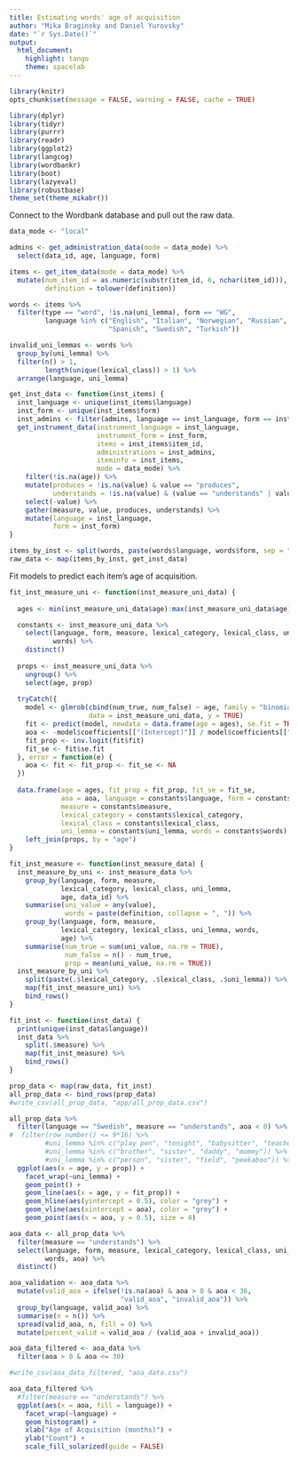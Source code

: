 ```yaml
---
title: Estimating words' age of acquisition
author: "Mika Braginsky and Daniel Yurovsky"
date: "`r Sys.Date()`"
output:
  html_document:
    highlight: tango
    theme: spacelab
---
```


```r
library(knitr)
opts_chunk$set(message = FALSE, warning = FALSE, cache = TRUE)
```

```r
library(dplyr)
library(tidyr)
library(purrr)
library(readr)
library(ggplot2)
library(langcog)
library(wordbankr)
library(boot)
library(lazyeval)
library(robustbase)
theme_set(theme_mikabr())
```

Connect to the Wordbank database and pull out the raw data.
```r
data_mode <- "local"

admins <- get_administration_data(mode = data_mode) %>%
  select(data_id, age, language, form)

items <- get_item_data(mode = data_mode) %>%
  mutate(num_item_id = as.numeric(substr(item_id, 6, nchar(item_id))),
         definition = tolower(definition))

words <- items %>%
  filter(type == "word", !is.na(uni_lemma), form == "WG",
         language %in% c("English", "Italian", "Norwegian", "Russian",
                         "Spanish", "Swedish", "Turkish"))

invalid_uni_lemmas <- words %>%
  group_by(uni_lemma) %>%
  filter(n() > 1,
         length(unique(lexical_class)) > 1) %>%
  arrange(language, uni_lemma)

get_inst_data <- function(inst_items) {
  inst_language <- unique(inst_items$language)
  inst_form <- unique(inst_items$form)
  inst_admins <- filter(admins, language == inst_language, form == inst_form)
  get_instrument_data(instrument_language = inst_language,
                      instrument_form = inst_form,
                      items = inst_items$item_id,
                      administrations = inst_admins,
                      iteminfo = inst_items,
                      mode = data_mode) %>%
    filter(!is.na(age)) %>%
    mutate(produces = !is.na(value) & value == "produces",
           understands = !is.na(value) & (value == "understands" | value == "produces")) %>%
    select(-value) %>%
    gather(measure, value, produces, understands) %>%
    mutate(language = inst_language,
           form = inst_form)
}

items_by_inst <- split(words, paste(words$language, words$form, sep = "_"))
raw_data <- map(items_by_inst, get_inst_data)
```

Fit models to predict each item's age of acquisition.
```r
fit_inst_measure_uni <- function(inst_measure_uni_data) {
  
  ages <- min(inst_measure_uni_data$age):max(inst_measure_uni_data$age)

  constants <- inst_measure_uni_data %>%
    select(language, form, measure, lexical_category, lexical_class, uni_lemma,
           words) %>%
    distinct()
  
  props <- inst_measure_uni_data %>%
    ungroup() %>%
    select(age, prop)
  
  tryCatch({
    model <- glmrob(cbind(num_true, num_false) ~ age, family = "binomial",
                    data = inst_measure_uni_data, y = TRUE)
    fit <- predict(model, newdata = data.frame(age = ages), se.fit = TRUE)
    aoa <- -model$coefficients[["(Intercept)"]] / model$coefficients[["age"]]
    fit_prop <- inv.logit(fit$fit)
    fit_se <- fit$se.fit
  }, error = function(e) {
    aoa <- fit <- fit_prop <- fit_se <- NA
  })
  
  data.frame(age = ages, fit_prop = fit_prop, fit_se = fit_se,
             aoa = aoa, language = constants$language, form = constants$form,
             measure = constants$measure,
             lexical_category = constants$lexical_category,
             lexical_class = constants$lexical_class,
             uni_lemma = constants$uni_lemma, words = constants$words) %>%
    left_join(props, by = "age")
}

fit_inst_measure <- function(inst_measure_data) {
  inst_measure_by_uni <- inst_measure_data %>%
    group_by(language, form, measure,
             lexical_category, lexical_class, uni_lemma,
             age, data_id) %>%
    summarise(uni_value = any(value),
              words = paste(definition, collapse = ", ")) %>%
    group_by(language, form, measure,
             lexical_category, lexical_class, uni_lemma, words,
             age) %>%
    summarise(num_true = sum(uni_value, na.rm = TRUE),
              num_false = n() - num_true,
              prop = mean(uni_value, na.rm = TRUE))
  inst_measure_by_uni %>%
    split(paste(.$lexical_category, .$lexical_class, .$uni_lemma)) %>%
    map(fit_inst_measure_uni) %>%
    bind_rows()
}

fit_inst <- function(inst_data) {
  print(unique(inst_data$language))
  inst_data %>%
    split(.$measure) %>%
    map(fit_inst_measure) %>%
    bind_rows()
}

prop_data <- map(raw_data, fit_inst)
all_prop_data <- bind_rows(prop_data)
#write_csv(all_prop_data, "app/all_prop_data.csv")
```

```r
all_prop_data %>%
  filter(language == "Swedish", measure == "understands", aoa < 0) %>%
#  filter(row_number() <= 9*16) %>%
         #uni_lemma %in% c("play pen", "tonight", "babysitter", "teacher")) %>%
         #uni_lemma %in% c("brother", "sister", "daddy", "mommy")) %>%
         #uni_lemma %in% c("person", "sister", "field", "peekaboo")) %>%
  ggplot(aes(x = age, y = prop)) +
    facet_wrap(~uni_lemma) +
    geom_point() +
    geom_line(aes(x = age, y = fit_prop)) +
    geom_hline(aes(yintercept = 0.5), color = "grey") +
    geom_vline(aes(xintercept = aoa), color = "grey") +
    geom_point(aes(x = aoa, y = 0.5), size = 4)
```

```r
aoa_data <- all_prop_data %>%
  filter(measure == "understands") %>%
  select(language, form, measure, lexical_category, lexical_class, uni_lemma, 
         words, aoa) %>%
  distinct()

aoa_validation <- aoa_data %>%
  mutate(valid_aoa = ifelse(!is.na(aoa) & aoa > 0 & aoa < 36,
                            "valid_aoa", "invalid_aoa")) %>%
  group_by(language, valid_aoa) %>%
  summarise(n = n()) %>%
  spread(valid_aoa, n, fill = 0) %>%
  mutate(percent_valid = valid_aoa / (valid_aoa + invalid_aoa))

aoa_data_filtered <- aoa_data %>%
  filter(aoa > 0 & aoa <= 30)

#write_csv(aoa_data_filtered, "aoa_data.csv")
```

```r
aoa_data_filtered %>%
  #filter(measure == "understands") %>%
  ggplot(aes(x = aoa, fill = language)) +
    facet_wrap(~language) +
    geom_histogram() +
    xlab("Age of Acquisition (months)") +
    ylab("Count") +
    scale_fill_solarized(guide = FALSE)
```
